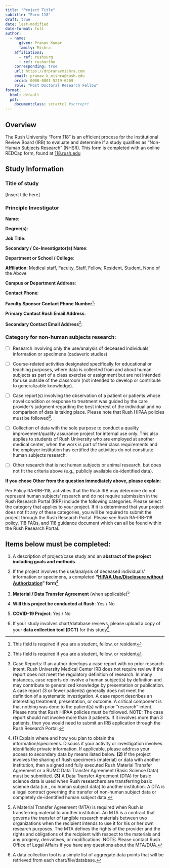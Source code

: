 ```yaml
---
title: "Project Title"
subtitle: "Form 118"
draft: true
date: last-modified
date-format: full
author:
  - name:
      given: Pranav Kumar
      family: Mishra
    affiliations:
      - ref: rushsurg
      - ref: rushortho
    corresponding: true
    url: https://drpranavmishra.com
    email: pranav_k_mishra@rush.edu
    orcid: 0000-0001-5219-6269
    role: "Post Doctoral Research Fellow"
format:
  html: default
  pdf: 
    documentclass: scrartcl #scrreprt
---
```


::: {.content-hidden when-profile="production"}
::: {.callout-note}
## Overview

The Rush University "Form 118" is an efficient process for the Institutional Review Board (IRB) to evaluate and determine if a study qualifies as "Non-Human Subjects Research" (NHSR). This form is completed with an online REDCap form, found at [118.rush.edu](https://118.rush.edu)
:::
:::

## Study Information

### Title of study

\[Insert title here\]

### Principle Investigator

**Name**:

**Degree(s)**:

**Job Title**:

**Secondary / Co-Investigator(s) Name**:

**Department or School / College**:

**Affiliation**: Medical staff, Faculty, Staff, Fellow, Resident, Student, None of the Above

**Campus or Department Address**:

**Contact Phone**:

**Faculty Sponsor Contact Phone Number**[^1]:

[^1]: This field is required if you are a student, fellow, or resident

**Primary Contact Rush Email Address**:

**Secondary Contact Email Address**[^2]:

[^2]: This field is required if you are a student, fellow, or resident

### **Category for non-human subjects research**:

-   [ ] Research involving only the use/analysis of deceased individuals' information or specimens (cadaveric studies)

-   [ ] Course-related activities designated specifically for educational or teaching purposes, where data is collected from and about human subjects as part of a class exercise or assignment but are not intended for use outside of the classroom (not intended to develop or contribute to generalizable knowledge).

-   [ ] Case report(s) involving the observation of a patient or patients whose novel condition or response to treatment was guided by the care provider's judgment regarding the best interest of the individual and no comparison of data is taking place. Please note that Rush HIPAA policies must be followed[^3].

-   [ ] Collection of data with the sole purpose to conduct a quality improvement/quality assurance project for internal use only. This also applies to students of Rush University who are employed at another medical center, when the work is part of their class requirements and the employer institution has certified the activities do not constitute human subjects research.

-   [ ] Other research that is not human subjects or animal research, but does not fit the criteria above (e.g., publicly available de-identified data).

[^3]: Case Reports: If an author develops a case report with no prior research intent, Rush University Medical Center IRB does not require review if the report does not meet the regulatory definition of research. In many instances, case reports do involve a human subject(s) by definition and may contribute to generalized knowledge by presentation or publication. A case report (3 or fewer patients) generally does not meet the definition of a systematic investigation. A case report describes an interesting treatment, presentation, or outcome. A critical component is that nothing was done to the patient(s) with prior "research" intent. Please note that Rush HIPAA policies must be followed. NOTE: The case report should not involve more than 3 patients. If it involves more than 3 patients, then you would need to submit an IRB application through the Rush Research Portal.

**If you chose Other from the question immediately above, please explain**:

::: callout-note
Per Policy RA-IRB-118, activities that the Rush IRB may determine do not represent human subjects' research and do not require submission in the Rush Research Portal (RRP) include the following categories. Please select the category that applies to your project. If it is determined that your project does not fit any of these categories, you will be required to submit the project through the Rush Research Portal. Please see Rush RA-IRB-118 policy, 118 FAQs, and 118 guidance document which can all be found within the Rush Research Portal.
:::

## Items below must be completed:

1.  A description of project/case study and an **abstract of the project including goals and methods**.

2.  If the project involves the use/analysis of deceased individuals' information or specimens, a completed **"[HIPAA Use/Disclosure without Authorization](https://rrp.rush.edu/researchportal/sd/Doc/0/68S7HCIHKS8USBSHMR1R0LIG00/HIPAA%20Research%20Use--Disclosure%20Without%20Authorization7.2023.docx)" form**[^4]

3.  **Material / Data Transfer Agreement** (when applicable)[^5]

[^4]: **(1)** Explain where and how you plan to obtain the information/specimens. Discuss if your activity or investigation involves identifiable private information. If applicable, please address your access to secondary data by means listed below. **(2)** If the project involves the sharing of Rush specimens (material) or data with another institution, then a signed and fully executed Rush Material Transfer Agreement or a RUMC Data Transfer Agreement (Basic Science Data) must be submitted. **(3)** A Data Transfer Agreement (DTA) for basic science data is used when Rush researchers are transferring basic science data (i.e., no human subject data) to another institution. A DTA is a legal contract governing the transfer of non-human subject data or completely de-identified human subject data.

[^5]: A Material Transfer Agreement (MTA) is required when Rush is transferring material to another institution. An MTA is a contract that governs the transfer of tangible research materials between two organizations when the recipient intends to use it for his or her own research purposes. The MTA defines the rights of the provider and the rights and obligations of the recipient with respect to the materials and any progeny, derivatives, or modifications. NOTE: Please contact Rush Office of Legal Affairs if you have any questions about the MTA/DUA.

```{=html}
<!-- -->
```
4.  **Will this project be conducted at Rush**: Yes / No

5.  **COVID-19 Project**: Yes / No

6.  If your study involves chart/database reviews, please upload a copy of your **data collection tool (DCT)** for this study[^6].

[^6]: A data collection tool is a simple list of aggregate data points that will be retrieved from each chart/file/database.